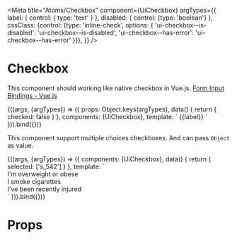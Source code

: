 
<Meta
  title="Atoms/Checkbox"
  component={UiCheckbox}
  argTypes={{
    label: { control: { type: 'text' } },
    disabled: { control: {type: 'boolean'} },
    cssClass: {control: {type: 'inline-check', options: {
      'ui-checkbox--is-disabled': 'ui-checkbox--is-disabled',
      'ui-checkbox--has-error': 'ui-checkbox--has-error'
    }}},
  }}
/>

# Checkbox

This component should working like native checkbox in Vue.js. [Form Input Bindings - Vue.js](https://vuejs.org/v2/guide/forms.html#Checkbox)

<Canvas>
  <Story
    name="Common"
    args={{
      label: 'I read and accept Terms of Service and Privacy Policy',
      disabled: false,
      id: 'agreement'
    }}
  >
    {((args, {argTypes}) => ({
      props: Object.keys(argTypes),
      data() {
        return {
          checked: false
        }
      },
      components: {UiCheckbox},
      template: `<UiCheckbox
        v-model="checked"
        :id="id"
        :disabled="disabled"
        :class="cssClass"
      >
        {{label}}
      </UiCheckbox>`
    })).bind({})}
  </Story>
</Canvas>

<ArgsTable story='Common' />

This component support multiple choices checkboxes. And can pass `Object` as value.

<Canvas>
  <Story
    name="Multiple checkboxes"
  >
    {((args, {argTypes}) => ({
      components: {UiCheckbox},
      data() {
        return {
          selected: ['s_542']
        }
      },
      template: `<div style="display: grid">
        <UiCheckbox v-model="selected" value="s_542">I'm overweight or obese</UiCheckbox>
        <UiCheckbox v-model="selected" value="s_22">I smoke cigarettes</UiCheckbox>
        <UiCheckbox v-model="selected" :value="{id: 's_1190', priority: 'high'}">I've been recently injured</UiCheckbox>
      </div>`
    })).bind({})}
  </Story>
</Canvas>

# Props

<Props of={UiCheckbox} />
